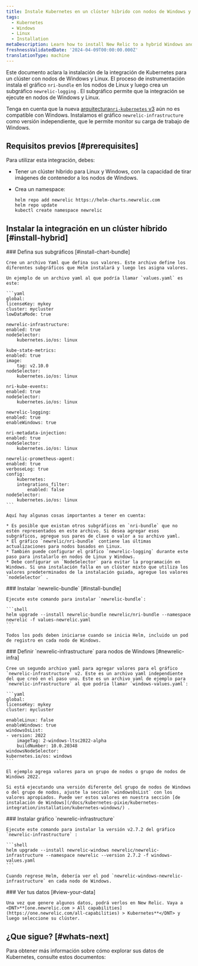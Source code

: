 ```yaml
---
title: Instale Kubernetes en un clúster híbrido con nodos de Windows y Linux
tags:
  - Kubernetes
  - Windows
  - Linux
  - Installation
metaDescription: Learn how to install New Relic to a hybrid Windows and Linux Kubernetes cluster.
freshnessValidatedDate: '2024-04-09T00:00:00.000Z'
translationType: machine
---
```


Este documento aclara la instalación de la integración de Kubernetes para un clúster con nodos de Windows y Linux. El proceso de instrumentación instala el gráfico `nri-bundle` en los nodos de Linux y luego crea un subgráfico `newrelic-logging` . El subgráfico permite que la integración se ejecute en nodos de Windows y Linux.

Tenga en cuenta que la nueva [arquitectura`nri-kubernetes` v3](/docs/kubernetes-pixie/kubernetes-integration/advanced-configuration/changes-since-v3/) aún no es compatible con Windows. Instalamos el gráfico `newrelic-infrastructure` como versión independiente, que le permite monitor su carga de trabajo de Windows.

## Requisitos previos [#prerequisites]

Para utilizar esta integración, debes:

* Tener un clúster híbrido para Linux y Windows, con la capacidad de tirar imágenes de contenedor a los nodos de Windows.

* Crea un namespace:

  ```shell
  helm repo add newrelic https://helm-charts.newrelic.com
  helm repo update
  kubectl create namespace newrelic
  ```

## Instalar la integración en un clúster híbrido [#install-hybrid]

<Steps>
  <Step>
    ### Defina sus subgráficos [#install-chart-bundle]

    Cree un archivo Yaml que defina sus valores. Este archivo define los diferentes subgráficos que Helm instalará y luego les asigna valores.

    Un ejemplo de un archivo yaml al que podría llamar `values.yaml` es este:

    ```yaml
    global:
    licenseKey: mykey
    cluster: mycluster
    lowDataMode: true

    newrelic-infrastructure:
    enabled: true
    nodeSelector:
        kubernetes.io/os: linux

    kube-state-metrics:
    enabled: true
    image:
        tag: v2.10.0
    nodeSelector:
        kubernetes.io/os: linux

    nri-kube-events:
    enabled: true
    nodeSelector:
        kubernetes.io/os: linux

    newrelic-logging:
    enabled: true
    enableWindows: true

    nri-metadata-injection:
    enabled: true
    nodeSelector:
        kubernetes.io/os: linux

    newrelic-prometheus-agent:
    enabled: true
    verboseLog: true
    config:
        kubernetes:
        integrations_filter:
            enabled: false
    nodeSelector:
        kubernetes.io/os: linux
    ```

    Aquí hay algunas cosas importantes a tener en cuenta:

    * Es posible que existan otros subgráficos en `nri-bundle` que no estén representados en este archivo. Si desea agregar esos subgráficos, agregue sus pares de clave o valor a su archivo yaml.
    * El gráfico `newrelic/nri-bundle` contiene las últimas actualizaciones para nodos basados en Linux.
    * También puede configurar el gráfico `newrelic-logging` durante este paso para instalarlo en nodos de Linux y Windows.
    * Debe configurar un `NodeSelector` para evitar la programación en Windows. Si una instalación falla en un clúster mixto que utiliza los valores predeterminados de la instalación guiada, agregue los valores `nodeSelector` .
  </Step>

  <Step>
    ### Instalar `newrelic-bundle` [#install-bundle]

    Ejecute este comando para instalar `newrelic-bundle`:

    ```shell
    helm upgrade --install newrelic-bundle newrelic/nri-bundle --namespace newrelic -f values-newrelic.yaml
    ```

    Todos los pods deben iniciarse cuando se inicia Helm, incluido un pod de registro en cada nodo de Windows.
  </Step>

  <Step>
    ### Definir `newrelic-infrastructure` para nodos de Windows [#newrelic-infra]

    Cree un segundo archivo yaml para agregar valores para el gráfico `newrelic-infrastructure` v2. Este es un archivo yaml independiente del que creó en el paso uno. Este es un archivo yaml de ejemplo para `newrelic-infrastructure` al que podría llamar `windows-values.yaml`:

    ```yaml
    global:
    licenseKey: mykey
    cluster: mycluster

    enableLinux: false
    enableWindows: true
    windowsOsList:
    - version: 2022
        imageTag: 2-windows-ltsc2022-alpha
        buildNumber: 10.0.20348
    windowsNodeSelector:
    kubernetes.io/os: windows
    ```

    El ejemplo agrega valores para un grupo de nodos o grupo de nodos de Windows 2022.

    Si está ejecutando una versión diferente del grupo de nodos de Windows o del grupo de nodos, ajuste la sección `windowsOsList` con los valores apropiados. Puede ver estos valores en nuestra sección [de instalación de Windows](/docs/kubernetes-pixie/kubernetes-integration/installation/kubernetes-windows/) .
  </Step>

  <Step>
    ### Instalar gráfico `newrelic-infrastructure`

    Ejecute este comando para instalar la versión v2.7.2 del gráfico `newrelic-infrastructure` :

    ```shell
    helm upgrade --install newrelic-windows newrelic/newrelic-infrastructure --namespace newrelic --version 2.7.2 -f windows-values.yaml
    ```

    Cuando regrese Helm, debería ver el pod `newrelic-windows-newrelic-infrastructure` en cada nodo de Windows.
  </Step>

  <Step>
    ### Ver tus datos [#view-your-data]

    Una vez que genere algunos datos, podrá verlos en New Relic. Vaya a <DNT>**[one.newrelic.com > All capabilities](https://one.newrelic.com/all-capabilities) > Kubernetes**</DNT> y luego seleccione su clúster.
  </Step>
</Steps>

## ¿Que sigue? [#whats-next]

Para obtener más información sobre cómo explorar sus datos de Kubernetes, consulte estos documentos:

<DocTiles>
  <DocTile
    title="Learn about Kubernetes cluster"
    path="/docs/kubernetes-pixie/kubernetes-integration/understand-use-data/kubernetes-cluster-explorer/"
  />

  <DocTile
    title="Query your Kubernetes data"
    path="/docs/kubernetes-pixie/kubernetes-integration/understand-use-data/kubernetes-cluster-explorer"
  />

  <DocTile
    title="Set alerts on Kubernetes"
    path="/docs/kubernetes-pixie/kubernetes-integration/advanced-configuration/kubernetes-integration-predefined-alert-policy"
  />
</DocTiles>